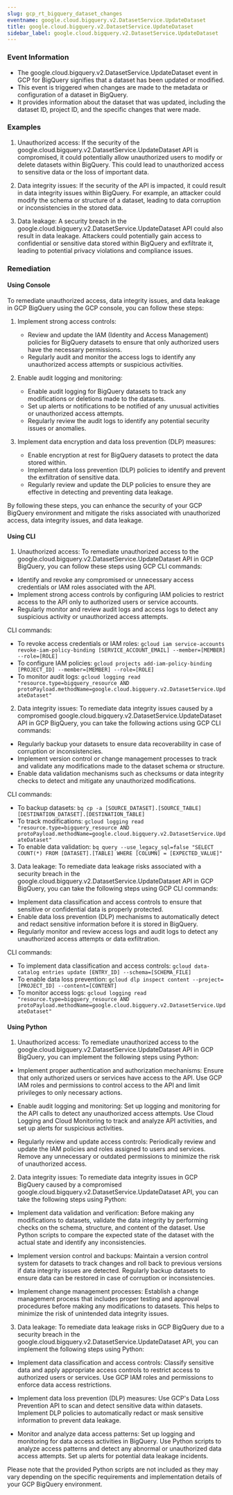 ```yaml
--- 
slug: gcp_rt_bigquery_dataset_changes
eventname: google.cloud.bigquery.v2.DatasetService.UpdateDataset
title: google.cloud.bigquery.v2.DatasetService.UpdateDataset
sidebar_label: google.cloud.bigquery.v2.DatasetService.UpdateDataset
---
```

                       
### Event Information

- The google.cloud.bigquery.v2.DatasetService.UpdateDataset event in GCP for BigQuery signifies that a dataset has been updated or modified.
- This event is triggered when changes are made to the metadata or configuration of a dataset in BigQuery.
- It provides information about the dataset that was updated, including the dataset ID, project ID, and the specific changes that were made.


### Examples

1. Unauthorized access: If the security of the google.cloud.bigquery.v2.DatasetService.UpdateDataset API is compromised, it could potentially allow unauthorized users to modify or delete datasets within BigQuery. This could lead to unauthorized access to sensitive data or the loss of important data.

2. Data integrity issues: If the security of the API is impacted, it could result in data integrity issues within BigQuery. For example, an attacker could modify the schema or structure of a dataset, leading to data corruption or inconsistencies in the stored data.

3. Data leakage: A security breach in the google.cloud.bigquery.v2.DatasetService.UpdateDataset API could also result in data leakage. Attackers could potentially gain access to confidential or sensitive data stored within BigQuery and exfiltrate it, leading to potential privacy violations and compliance issues.

### Remediation

#### Using Console

To remediate unauthorized access, data integrity issues, and data leakage in GCP BigQuery using the GCP console, you can follow these steps:

1. Implement strong access controls:
   - Review and update the IAM (Identity and Access Management) policies for BigQuery datasets to ensure that only authorized users have the necessary permissions.
   - Regularly audit and monitor the access logs to identify any unauthorized access attempts or suspicious activities.

2. Enable audit logging and monitoring:
   - Enable audit logging for BigQuery datasets to track any modifications or deletions made to the datasets.
   - Set up alerts or notifications to be notified of any unusual activities or unauthorized access attempts.
   - Regularly review the audit logs to identify any potential security issues or anomalies.

3. Implement data encryption and data loss prevention (DLP) measures:
   - Enable encryption at rest for BigQuery datasets to protect the data stored within.
   - Implement data loss prevention (DLP) policies to identify and prevent the exfiltration of sensitive data.
   - Regularly review and update the DLP policies to ensure they are effective in detecting and preventing data leakage.

By following these steps, you can enhance the security of your GCP BigQuery environment and mitigate the risks associated with unauthorized access, data integrity issues, and data leakage.

#### Using CLI

1. Unauthorized access: To remediate unauthorized access to the google.cloud.bigquery.v2.DatasetService.UpdateDataset API in GCP BigQuery, you can follow these steps using GCP CLI commands:

- Identify and revoke any compromised or unnecessary access credentials or IAM roles associated with the API.
- Implement strong access controls by configuring IAM policies to restrict access to the API only to authorized users or service accounts.
- Regularly monitor and review audit logs and access logs to detect any suspicious activity or unauthorized access attempts.

CLI commands:
- To revoke access credentials or IAM roles: `gcloud iam service-accounts revoke-iam-policy-binding [SERVICE_ACCOUNT_EMAIL] --member=[MEMBER] --role=[ROLE]`
- To configure IAM policies: `gcloud projects add-iam-policy-binding [PROJECT_ID] --member=[MEMBER] --role=[ROLE]`
- To monitor audit logs: `gcloud logging read "resource.type=bigquery_resource AND protoPayload.methodName=google.cloud.bigquery.v2.DatasetService.UpdateDataset"`

2. Data integrity issues: To remediate data integrity issues caused by a compromised google.cloud.bigquery.v2.DatasetService.UpdateDataset API in GCP BigQuery, you can take the following actions using GCP CLI commands:

- Regularly backup your datasets to ensure data recoverability in case of corruption or inconsistencies.
- Implement version control or change management processes to track and validate any modifications made to the dataset schema or structure.
- Enable data validation mechanisms such as checksums or data integrity checks to detect and mitigate any unauthorized modifications.

CLI commands:
- To backup datasets: `bq cp -a [SOURCE_DATASET].[SOURCE_TABLE] [DESTINATION_DATASET].[DESTINATION_TABLE]`
- To track modifications: `gcloud logging read "resource.type=bigquery_resource AND protoPayload.methodName=google.cloud.bigquery.v2.DatasetService.UpdateDataset"`
- To enable data validation: `bq query --use_legacy_sql=false "SELECT COUNT(*) FROM [DATASET].[TABLE] WHERE [COLUMN] = [EXPECTED_VALUE]"`

3. Data leakage: To remediate data leakage risks associated with a security breach in the google.cloud.bigquery.v2.DatasetService.UpdateDataset API in GCP BigQuery, you can take the following steps using GCP CLI commands:

- Implement data classification and access controls to ensure that sensitive or confidential data is properly protected.
- Enable data loss prevention (DLP) mechanisms to automatically detect and redact sensitive information before it is stored in BigQuery.
- Regularly monitor and review access logs and audit logs to detect any unauthorized access attempts or data exfiltration.

CLI commands:
- To implement data classification and access controls: `gcloud data-catalog entries update [ENTRY_ID] --schema=[SCHEMA_FILE]`
- To enable data loss prevention: `gcloud dlp inspect content --project=[PROJECT_ID] --content=[CONTENT]`
- To monitor access logs: `gcloud logging read "resource.type=bigquery_resource AND protoPayload.methodName=google.cloud.bigquery.v2.DatasetService.UpdateDataset"`

#### Using Python

1. Unauthorized access: To remediate unauthorized access to the google.cloud.bigquery.v2.DatasetService.UpdateDataset API in GCP BigQuery, you can implement the following steps using Python:

- Implement proper authentication and authorization mechanisms: Ensure that only authorized users or services have access to the API. Use GCP IAM roles and permissions to control access to the API and limit privileges to only necessary actions.

- Enable audit logging and monitoring: Set up logging and monitoring for the API calls to detect any unauthorized access attempts. Use Cloud Logging and Cloud Monitoring to track and analyze API activities, and set up alerts for suspicious activities.

- Regularly review and update access controls: Periodically review and update the IAM policies and roles assigned to users and services. Remove any unnecessary or outdated permissions to minimize the risk of unauthorized access.

2. Data integrity issues: To remediate data integrity issues in GCP BigQuery caused by a compromised google.cloud.bigquery.v2.DatasetService.UpdateDataset API, you can take the following steps using Python:

- Implement data validation and verification: Before making any modifications to datasets, validate the data integrity by performing checks on the schema, structure, and content of the dataset. Use Python scripts to compare the expected state of the dataset with the actual state and identify any inconsistencies.

- Implement version control and backups: Maintain a version control system for datasets to track changes and roll back to previous versions if data integrity issues are detected. Regularly backup datasets to ensure data can be restored in case of corruption or inconsistencies.

- Implement change management processes: Establish a change management process that includes proper testing and approval procedures before making any modifications to datasets. This helps to minimize the risk of unintended data integrity issues.

3. Data leakage: To remediate data leakage risks in GCP BigQuery due to a security breach in the google.cloud.bigquery.v2.DatasetService.UpdateDataset API, you can implement the following steps using Python:

- Implement data classification and access controls: Classify sensitive data and apply appropriate access controls to restrict access to authorized users or services. Use GCP IAM roles and permissions to enforce data access restrictions.

- Implement data loss prevention (DLP) measures: Use GCP's Data Loss Prevention API to scan and detect sensitive data within datasets. Implement DLP policies to automatically redact or mask sensitive information to prevent data leakage.

- Monitor and analyze data access patterns: Set up logging and monitoring for data access activities in BigQuery. Use Python scripts to analyze access patterns and detect any abnormal or unauthorized data access attempts. Set up alerts for potential data leakage incidents.

Please note that the provided Python scripts are not included as they may vary depending on the specific requirements and implementation details of your GCP BigQuery environment.


 
